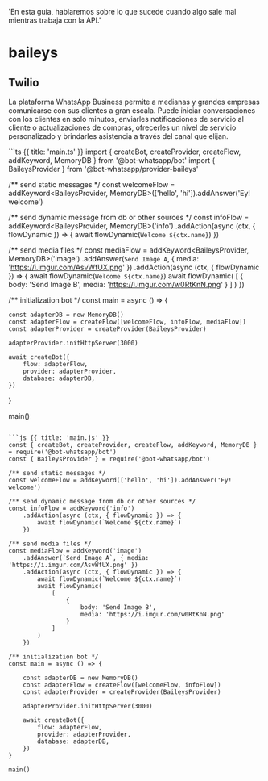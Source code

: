   'En esta guía, hablaremos sobre lo que sucede cuando algo sale mal mientras trabaja con la API.'

# baileys

## Twilio

La plataforma WhatsApp Business permite a medianas y grandes empresas comunicarse con sus clientes a gran escala. Puede iniciar conversaciones con los clientes en solo minutos, enviarles notificaciones de servicio al cliente o actualizaciones de compras, ofrecerles un nivel de servicio personalizado y brindarles asistencia a través del canal que elijan.

<CodeGroup>
```ts {{ title: 'main.ts' }}
import { createBot, createProvider, createFlow, addKeyword, MemoryDB } from '@bot-whatsapp/bot'
import { BaileysProvider } from '@bot-whatsapp/provider-baileys'

/** send static messages */
const welcomeFlow = addKeyword<BaileysProvider, MemoryDB>(['hello', 'hi']).addAnswer('Ey! welcome')

/** send dynamic message from db or other sources */
const infoFlow = addKeyword<BaileysProvider, MemoryDB>('info')
    .addAction(async (ctx, { flowDynamic }) => {
        await flowDynamic(`Welcome ${ctx.name}`)
    })

/** send media files */
const mediaFlow = addKeyword<BaileysProvider, MemoryDB>('image')
    .addAnswer(`Send Image A`, { media: 'https://i.imgur.com/AsvWfUX.png' })
    .addAction(async (ctx, { flowDynamic }) => {
        await flowDynamic(`Welcome ${ctx.name}`)
        await flowDynamic(
            [
                {
                    body: 'Send Image B',
                    media: 'https://i.imgur.com/w0RtKnN.png'
                }
            ]
        )
    })

/** initialization bot */
const main = async () => {

    const adapterDB = new MemoryDB()
    const adapterFlow = createFlow([welcomeFlow, infoFlow, mediaFlow])
    const adapterProvider = createProvider(BaileysProvider)

    adapterProvider.initHttpServer(3000)

    await createBot({
        flow: adapterFlow,
        provider: adapterProvider,
        database: adapterDB,
    })
}

main()

```

```js {{ title: 'main.js' }}
const { createBot, createProvider, createFlow, addKeyword, MemoryDB } = require('@bot-whatsapp/bot')
const { BaileysProvider } = require('@bot-whatsapp/bot')

/** send static messages */
const welcomeFlow = addKeyword(['hello', 'hi']).addAnswer('Ey! welcome')

/** send dynamic message from db or other sources */
const infoFlow = addKeyword('info')
    .addAction(async (ctx, { flowDynamic }) => {
        await flowDynamic(`Welcome ${ctx.name}`)
    })

/** send media files */
const mediaFlow = addKeyword('image')
    .addAnswer(`Send Image A`, { media: 'https://i.imgur.com/AsvWfUX.png' })
    .addAction(async (ctx, { flowDynamic }) => {
        await flowDynamic(`Welcome ${ctx.name}`)
        await flowDynamic(
            [
                {
                    body: 'Send Image B',
                    media: 'https://i.imgur.com/w0RtKnN.png'
                }
            ]
        )
    })

/** initialization bot */
const main = async () => {

    const adapterDB = new MemoryDB()
    const adapterFlow = createFlow([welcomeFlow, infoFlow])
    const adapterProvider = createProvider(BaileysProvider)

    adapterProvider.initHttpServer(3000)

    await createBot({
        flow: adapterFlow,
        provider: adapterProvider,
        database: adapterDB,
    })
}

main()

```
</CodeGroup>